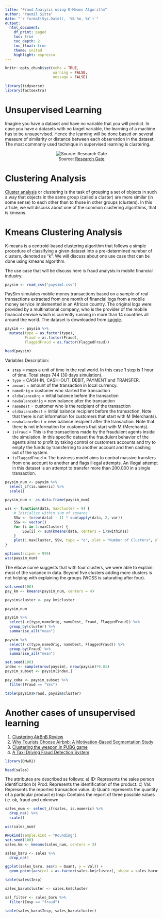 ```yaml
---
title: "Fraud Analysis using K-Means Algorithm"
author: "Yaumil Sitta"
date: "`r format(Sys.Date(), '%B %e, %Y')`"
output: 
  html_document:
    df_print: paged
    toc: true
    toc_depth: 2
    toc_float: true
    theme: united
    highlight: espresso
---
```


```r
knitr::opts_chunk$set(echo = TRUE,
                      warning = FALSE,
                      message = FALSE)
```

```r
library(tidyverse)
library(factoextra)
```

# Unsupervised Learning

Imagine you have a dataset and have no variable that you will predict. In case you have a datasets with no target variable, the learning of a machine has to be unsupervised. Hence the learning will be done based on several measure of similarity or distance between each observation in the dataset. The most commonly used technique in supervised learning is clustering.

<center>

![Source: [Research Gate](https://www.researchgate.net/figure/Supervised-learning-and-unsupervised-learning-Supervised-learning-uses-annotation_fig1_329533120)](assets/Supervised vs Unsup.png)


</center>

# Clustering Analysis

[Cluster analysis](https://en.wikipedia.org/wiki/Cluster_analysis) or clustering is the task of grouping a set of objects in such a way that objects in the same group (called a cluster) are more similar (in some sense) to each other than to those in other groups (clusters). In this article, we will discuss about one of the common clustering algorithms, that is kmeans.

# Kmeans Clustering Analysis

K-means is a centroid-based clustering algorithm that follows a simple procedure of classifying a given dataset into a pre-determined number of clusters, denoted as “k”. We will discuss about one use case that can be done using kmeans algorithm.

The use case that will be discuss here is fraud analysis in mobile financial industry.

```r
paysim <- read_csv("paysim1.csv")
```

PaySim simulates mobile money transactions based on a sample of real transactions extracted from one month of financial logs from a mobile money service implemented in an African country. The original logs were provided by a multinational company, who is the provider of the mobile financial service which is currently running in more than 14 countries all around the world. The dataset is downloaded from [kaggle](https://www.kaggle.com/ntnu-testimon/paysim1).

```r
paysim <- paysim %>% 
  mutate(type = as.factor(type),
         Fraud = as.factor(Fraud), 
         FlaggedFraud = as.factor(FlaggedFraud))
```

```r
head(paysim)
```

Variables Description:   

- `step` = maps a unit of time in the real world. In this case 1 step is 1 hour of time. Total steps 744 (30 days simulation).    
- `type` = CASH-IN, CASH-OUT, DEBIT, PAYMENT and TRANSFER.   
- `amount` = amount of the transaction in local currency.    
- `nameOrig` = customer who started the transaction    
- `oldbalanceOrg` = initial balance before the transaction    
- `newbalanceOrig` = new balance after the transaction    
- `nameDest` = customer who is the recipient of the transaction    
- `oldbalanceDest` = initial balance recipient before the transaction. Note that there is not information for customers that start with M (Merchants).   
- `newbalanceDest` = new balance recipient after the transaction. Note that there is not information for customers that start with M (Merchants).    
- `isFraud` = This is the transactions made by the fraudulent agents inside the simulation. In this specific dataset the fraudulent behavior of the agents aims to profit by taking control or customers accounts and try to empty the funds by transferring to another account and then cashing out of the system.    
- `isFlaggedFraud` = The business model aims to control massive transfers from one account to another and flags illegal attempts. An illegal attempt in this dataset is an attempt to transfer more than 200.000 in a single transaction.    


```r
paysim_num <- paysim %>% 
  select_if(is.numeric) %>% 
  scale()

paysim_num <- as.data.frame(paysim_num)
```


```r
wss <- function(data, maxCluster = 9) {
    # Initialize within sum of squares
    SSw <- (nrow(data) - 1) * sum(apply(data, 2, var))
    SSw <- vector()
    for (i in 2:maxCluster) {
        SSw[i] <- sum(kmeans(data, centers = i)$withinss)
    }
    plot(1:maxCluster, SSw, type = "o", xlab = "Number of Clusters", ylab = "Within groups sum of squares", pch=19)
}
```

```r
options(scipen = 999)
wss(paysim_num)
```

The elbow curve suggests that with four clusters, we were able to explain most
of the variance in data. Beyond five clusters adding more clusters is not helping with
explaining the groups (WCSS is saturating after four).

```r
set.seed(100)
pay_km <- kmeans(paysim_num, centers = 4)
```

```r
paysim$cluster <- pay_km$cluster
```


```r
paysim_num
```

```r
paysim %>% 
  select(-c(type,nameOrig, nameDest, Fraud, FlaggedFraud)) %>% 
  group_by(cluster) %>% 
  summarise_all("mean")
```

```r
paysim %>% 
  select(-c(type,nameOrig, nameDest, FlaggedFraud)) %>% 
  group_by(Fraud) %>% 
  summarise_all("mean")
```

```r
set.seed(100)
index <- sample(nrow(paysim), nrow(paysim)*0.01)
paysim_subset <- paysim[index,]
```


```r
pay_coba <- paysim_subset %>% 
  filter(Fraud == "Yes")
```

```r
table(paysim$Fraud, paysim$cluster)
```


# Another cases of unsupervised learning
1. [Clustering AirBnB Review](https://arxiv.org/pdf/1705.03134.pdf)
2. [Why Tourists Choose Airbnb: A Motivation-Based Segmentation Study](https://www.researchgate.net/publication/316533754_Why_Tourists_Choose_Airbnb_A_Motivation-Based_Segmentation_Study)
3. [Clustering the weapon in PUBG game ](https://algorit.ma/blog/data-science-analysis-pubg/?utm_source=Instagram&utm_medium=Social&utm_campaign=Blog)
4. [A Taxi Driving Fraud Detection System](https://ieeexplore.ieee.org/abstract/document/6137222?utm_source=datafloq&utm_medium=ref&utm_campaign=datafloq)

```r
library(DMwR2)
```

```r
head(sales)
```

The attributes are described as follows:
a) ID: Represents the sales person identification
b) Prod: Represents the identification of the product.
c) Val: Represents the reported transaction value.
d) Quant: represents the quantity of a particular product
e) Insp: Contains the report of three possible values i.e. ok, fraud and unknown

```r
sales_num <- select_if(sales, is.numeric) %>% 
  drop_na() %>% 
  scale()
```

```r
wss(sales_num)
```

```r
RNGkind(sample.kind = "Rounding")
set.seed(100)
sales.km <- kmeans(sales_num, centers = 3)
```

```r
sales_baru <- sales %>% 
  drop_na()
```

```r
ggplot(sales_baru, aes(x = Quant, y = Val)) +
  geom_point(aes(col = as.factor(sales.km$cluster), shape = sales_baru$Insp))
```

```r
table(sales$Insp)
```

```r
sales_baru$cluster <- sales.km$cluster
```

```r
sal_filter <- sales_baru %>% 
  filter(Insp == "fraud")
```


```r
table(sales_baru$Insp, sales_baru$cluster)
```

```r

```

